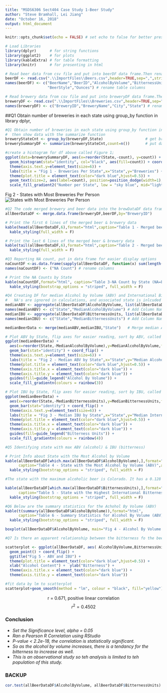 ```yaml
---
title: "MSDS6306 Sect404 Case Study 1-Beer Study"
author: "Steve Bramhall, Lei Jiang"
date: "October 16, 2018"
output: html_document
---
```


```r
knitr::opts_chunk$set(echo = FALSE) # set echo to false for better presentation
```

```r
# Load Libraries
library(dplyr)      # for string functions
library(ggplot2)    # for plots
library(kableExtra) # for table formatting
library(knitr)      # for presenting in html

```

```r
# Read beer data from csv file and put into beerDF data frame.Then rename columns to be more readable.
beerDF <- read.csv(".\\ImportFiles\\Beers.csv",header=TRUE,sep=",",stringsAsFactors = TRUE, encoding = "UTF-8")
names(beerDF) <- c("BeerName","BeerID","AlcoholByVolume","BitternessUnits","BreweryID",
                   "BeerStyle","Ounces") # rename table columns

# Read brewery data from csv file and put into breweryDF data frame.Then rename columns to be more readable.
breweryDF <- read.csv(".\\ImportFiles\\Breweries.csv",header=TRUE,sep=",",stringsAsFactors = FALSE)
names(breweryDF) <- c("BreweryID","BreweryName","City","State") # rename table columns
```
##Q1 Obtain number of breweries in each state using group_by function in library dplyr,

```r
#Q1 Obtain number of breweries in each state using group_by function in library dplyr,
#  then show data with the summarize function
breweryStateCnt <- group_by(breweryDF,State)                   # get brewery count by state
brewerySummaryDF <- summarize(breweryStateCnt,count=n())       # put data into a dataframe for easier manipulation

#create a histogram for df above called Figure 1;
ggplot(data=brewerySummaryDF, aes(x=reorder(State,-count), y=count)) + 
  geom_histogram(stat="identity", col="black", aes(fill=count)) + coord_flip()+             # make horizontal plot
  theme(axis.text.y=element_text(size=6)) +                                                 # decrease axis font
  labs(title = "Fig 1 - Breweries Per State",x="State",y="Breweries") +                             # add axes titles
  theme(plot.title = element_text(color="dark blue",hjust=0.5)) +                           # format main title
  geom_text(size=2, aes(label=count), position=position_dodge(width=1), hjust=-1.0) +       # format plot text data
  scale_fill_gradient2("Number per State", low = "sky blue", mid="light blue", high = "blue", midpoint=20) # set color scheme
```
Fig 2 - States with Most Breweries Per Person
![States with Most Breweries Per Person](.\\ImportFiles\\StatesMostBreweriesPerPerson2.jpg)

```r
#Q2 The code merged brewery and beer data into the brewDataDF data frame
allBeerDataDF <- merge.data.frame(breweryDF,beerDF,by="BreweryID")

# Print the first 6 lines of the merged beer & brewery data
kable(head(allBeerDataDF,6),format="html",caption="Table 1 - Merged beer and brewery data (BEGINNING OF DATA)",align='c',row.names = F) %>%
  kable_styling(full_width = F)

# Print the last 6 lines of the merged beer & brewery data
kable(tail(allBeerDataDF,6),format="html",caption="Table 2 - Merged beer and brewery data (END OF DATA)",align='c', row.names = F) %>%
  kable_styling(full_width = F)
```

```r
#Q3 Reporting NA count, put in data frame for easier display options
naCountDF <-as.data.frame(sapply(allBeerDataDF, function(x) sum(length(which(is.na(x))))))
names(naCountDF) <- ("NA Count") # rename columns

# Print the NA Counts by State
kable(naCountDF,format="html", caption="Table 3-NA Count by State (NA=blanks)",align='c') %>% 
  kable_styling(bootstrap_options = "striped", full_width = F)
```

```r
#Q4 Creating DF for median Alcohol by Volume (ABV) and International Bitterness Units (IBU)
#   NA's are ignored in calculations, and associated state is inlcuded in the data frame
medianABV <- aggregate(allBeerDataDF$AlcoholByVolume, list(allBeerDataDF$State), median, na.rm=TRUE)
names(medianABV) <- c("State","MedianAlcoholByVolume") # Add Column Names
medianIBU <- aggregate(allBeerDataDF$BitternessUnits, list(allBeerDataDF$State), median, na.rm=TRUE)
names(medianIBU) <- c("State","MedianBitternessUnits") # Add Column Names

medianBeerData <- merge(medianABV,medianIBU,"State")   # Merge median ABV & IBU into one DF 

# Plot ABV by State, flip axes for easier reading, sort by ABV, called Figure 2.
ggplot(medianBeerData) + 
  aes(x=reorder(State,-MedianAlcoholByVolume),y=MedianAlcoholByVolume,fill=MedianAlcoholByVolume,na.omit=TRUE) +   
  geom_bar(stat="identity") + coord_flip() +                                                # make hoizontal plot
  theme(axis.text.y=element_text(size=6)) +                                                 # decrease axis font
  labs(title = "Fig 2 - Median ABV by State",x="State",y="Median Alcohol by Volume (ABV)") +# add axes titles
  theme(plot.title = element_text(color="dark blue",hjust=0.5)) +                           # format main title
  theme(axis.title.x = element_text(color="dark blue")) +                                   # format x title
  theme(axis.title.y = element_text(color="dark blue")) +                                   # format y title
  guides(fill=guide_legend("Alcohol By Volume")) +                                          # label legend
  scale_fill_gradientn(colours = rainbow(3))

# Plot IBU by State, flip axes for easier reading, sort by IBU, called Figure 3.
ggplot(medianBeerData) + 
  aes(x=reorder(State,-MedianBitternessUnits),y=MedianBitternessUnits,fill=MedianBitternessUnits,na.omit=TRUE) +   
  geom_bar(stat="identity") + coord_flip() +                                                # make hoizontal plot
  theme(axis.text.y=element_text(size=6)) +                                                 # decrease axis font
  labs(title = "Fig 3 - Median IBU by State",x="State",y="Median International Bitternesss Units (IBU)") + # add axes titles
  theme(plot.title = element_text(color="dark blue",hjust=0.5)) +                           # format main title
  theme(axis.title.x = element_text(color="dark blue")) +                                   # format x title
  theme(axis.title.y = element_text(color="dark blue")) +                                   # format y title
  guides(fill=guide_legend("Bitterness Units")) +                                           # label legend
  scale_fill_gradientn(colours = rainbow(4))
```

```r
#Q5 Identifying state with max ABV (alcohol) & IBU (bitterness)

# Print Info about State with the Most Alcohol by Volume
kable(allBeerDataDF[which.max(allBeerDataDF$AlcoholByVolume),],format="html", 
      caption="Table 4 - State with the Most Alcohol by Volume (ABV)",align='c',row.names=F) %>% 
  kable_styling(bootstrap_options = "striped", full_width = F)

#The state with the maximum alcoholic beer is Colorado. It has a 0.128 ABV and comes from the Upslope Brewing Company. The beer is the Lee Hill Series Vol. 5, a Belgian Style Quadrupel Ale.

kable(allBeerDataDF[which.max(allBeerDataDF$BitternessUnits),],format="html", 
      caption="Table 5 - State with the Highest International Bitterness Units (IBU)",align='c',row.names=F) %>% 
  kable_styling(bootstrap_options = "striped", full_width = F)
```

```r
#Q6 Below are the summary statistics for the Achohol By Volume (ABV)
kable(t(summary(allBeerDataDF$AlcoholByVolume)),format="html",                                          # used transpose function to get desired format
      caption="Table 6 - Summary Statistics for Alcohol By Volume (ABV)",align='c',row.names=F) %>% 
  kable_styling(bootstrap_options = "striped", full_width = F)

boxplot(allBeerDataDF$AlcoholByVolume, main="Fig 4 - Alcohol By Volume Boxplot", xlab="All ABV Data", ylab="ABV",col="lightblue")
```

```r
#Q7 Is there an apparent relationship between the bitterness fo the beer and its alcoholic content

scatterplot <- ggplot(allBeerDataDF, aes( AlcoholByVolume,BitternessUnits,col=AlcoholByVolume)) +
  geom_point() + coord_flip() +                                                             # make horizontal scatter plot
  ggtitle("Fig 5 - ABV and IBU") +                                                          # add title
  theme(plot.title = element_text(color="dark blue",hjust=0.5)) +                           # format main title
  xlab("Alcohol Content") +  ylab("Bitterness") +                                           # add axis labels
  theme(axis.title.x = element_text(color="dark blue")) +                                   # format x title
  theme(axis.title.y = element_text(color="dark blue"))                                     # format y title

#fit data by lm to scatterplot
scatterplot+geom_smooth(method = "lm", colour = "black", fill="yellow")
```

<center><div class="green">
r = 0.671, positive linear correlation
$$r^{2} = 0.4502$$
</div></center>

### Conclusion

- *Set the Significance level, alpha = 0.05*
- *Ran a Pearson R Correlation using RStudio*
- *P-value < 2.2e-18, the correlation is statistically significant.*
- *So as the alcohol by volume increases, there is a tendancy for the bitterness to increase as well.*
- *This is an observational study so teh analysis is limited to teh population of this study.*


### BACKUP

```r
cor.test(allBeerDataDF$AlcoholByVolume, allBeerDataDF$BitternessUnits)
```

